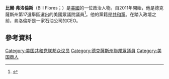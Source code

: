'''比爾·弗洛倫斯'''（Bill Flores；{{bd|1954年|2月25日}}）是[[美國|美國]]的一位政治人物。自2011年開始，他是德克薩斯州第17選舉區選出的美國眾議院議員<ref>{{Cite web|author=Member Profile|url=http://www.rollcall.com/members/468.html|title=Profile for Rep. Chet Edwards, Texas Democrat, East central – Waco, College Station, Bryan|publisher=Roll Call|date=1951-11-24|accessdate=2010-11-24|archive-date=2012-08-05|archive-url=https://web.archive.org/web/20120805130240/http://www.rollcall.com/members/468.html|dead-url=no}}</ref>。他的黨籍是[[共和黨_(美國)|共和黨]]。在踏入政壇之前，弗洛倫斯是一家石油公司的CEO。
== 參考資料 ==
{{reflist}}
{{US-poli-bio-stub}}
{{normdaten}}
{{DEFAULTSORT:flores}}
[[Category:美国共和党联邦众议员|Category:美国共和党联邦众议员]]
[[Category:德克薩斯州聯邦眾議員|Category:德克薩斯州聯邦眾議員]]
[[Category:美国商人|Category:美国商人]]